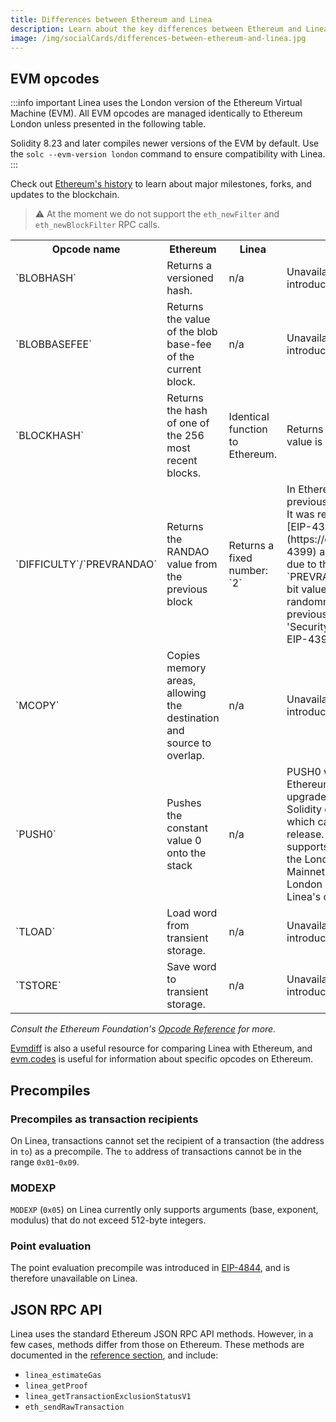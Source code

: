 ```yaml
---
title: Differences between Ethereum and Linea
description: Learn about the key differences between Ethereum and Linea.
image: /img/socialCards/differences-between-ethereum-and-linea.jpg
---
```


## EVM opcodes

:::info important
Linea uses the London version of the Ethereum Virtual Machine (EVM). All EVM opcodes are managed
identically to Ethereum London unless presented in the following table.

Solidity 8.23 and later compiles newer versions of the EVM by default. Use the `solc --evm-version london`
command to ensure compatibility with Linea.
:::

Check out [Ethereum's history](https://ethereum.org/en/history/) to learn about major milestones, 
forks, and updates to the blockchain.

> ⚠️ At the moment we do not support the `eth_newFilter` and `eth_newBlockFilter` RPC calls.

<table>
    <tr>
        <th>Opcode name</th> 
        <th>Ethereum</th>
        <th>Linea</th>
        <th>Explanation</th>
    </tr>
    <tr>
        <td>`BLOBHASH`</td>
        <td>Returns a versioned hash.</td>
        <td>n/a</td>
        <td>Unavailable on Linea due to being introduced in the Cancun upgrade.</td>
    </tr>
    <tr>
        <td>`BLOBBASEFEE`</td>
        <td>Returns the value of the blob base-fee of the current block.</td>
        <td>n/a</td>
        <td>Unavailable on Linea due to being introduced in the Cancun upgrade.</td>
    </tr>
    <tr>
        <td>`BLOCKHASH`</td>
        <td>Returns the hash of one of the 256 most recent blocks.</td>
        <td>Identical function to Ethereum.</td>
        <td>Returns the correct value, but the value is not guaranteed by the proof.</td>
    </tr>
    <tr>
        <td>`DIFFICULTY`/`PREVRANDAO`</td>
        <td>Returns the RANDAO value from the previous block</td>
        <td>Returns a fixed number: `2`</td>
        <td>In Ethereum, `PREVRANDAO` was previously known as `DIFFICULTY`. It was renamed to 
        `PREVRANDAO` in [EIP-4399](https://eips.ethereum.org/EIPS/eip-4399) and its functionality 
        changed due to the switch from PoW to PoS. `PREVRANDAO` returns a full 256-bit value that 
        represents the randomness beacon output of the previous block. For more, see the 'Security 
        Considerations' section of EIP-4399.</td>
    </tr>
    <tr>
        <td>`MCOPY`</td>
        <td>Copies memory areas, allowing the destination and source to overlap.</td>
        <td>n/a</td>
        <td>Unavailable on Linea due to being introduced in the Cancun upgrade.</td>
    </tr>
        <tr>
        <td>`PUSH0`</td>
        <td>Pushes the constant value 0 onto the stack</td>
        <td>n/a</td>
        <td>PUSH0 was introduced in the Ethereum Mainnet Shanghai upgrade and became available in 
        Solidity compiler version 0.8.20, which came after the London release. However, Linea 
        currently supports compiled code targeting the London release of the Ethereum Mainnet. Use 
        the EVM Version of London when compiling to align with Linea's capabilities.</td>
    </tr>
    <tr>
        <td>`TLOAD`</td>
        <td>Load word from transient storage.</td>
        <td>n/a</td>
        <td>Unavailable on Linea due to being introduced in the Cancun upgrade.</td>
    </tr>
    <tr>
        <td>`TSTORE`</td>
        <td>Save word to transient storage.</td>
        <td>n/a</td>
        <td>Unavailable on Linea due to being introduced in the Cancun upgrade.</td>
    </tr>
</table>

_Consult the Ethereum Foundation's [Opcode Reference](https://ethereum.org/en/developers/docs/evm/opcodes/) 
for more._

[Evmdiff](https://www.evmdiff.com) is also a useful resource for comparing Linea with Ethereum, and
[evm.codes](https://www.evm.codes/) is useful for information about specific opcodes on Ethereum.

## Precompiles

### Precompiles as transaction recipients

On Linea, transactions cannot set the recipient of a transaction (the address in `to`) as a 
precompile. The `to` address of transactions cannot be in the range `0x01`-`0x09`.

### MODEXP

`MODEXP` (`0x05`) on Linea currently only supports arguments (base, exponent, modulus) that do not 
exceed 512-byte integers.

### Point evaluation

The point evaluation precompile was introduced in [EIP-4844](https://eips.ethereum.org/EIPS/eip-4844#point-evaluation-precompile), and is therefore unavailable on Linea. 

## JSON RPC API

Linea uses the standard Ethereum JSON RPC API methods. However, in a few cases, methods differ from 
those on Ethereum. These methods are documented in the [reference section](../../api/reference/index.mdx),
and include:
- `linea_estimateGas`
- `linea_getProof`
- `linea_getTransactionExclusionStatusV1`
- `eth_sendRawTransaction`
